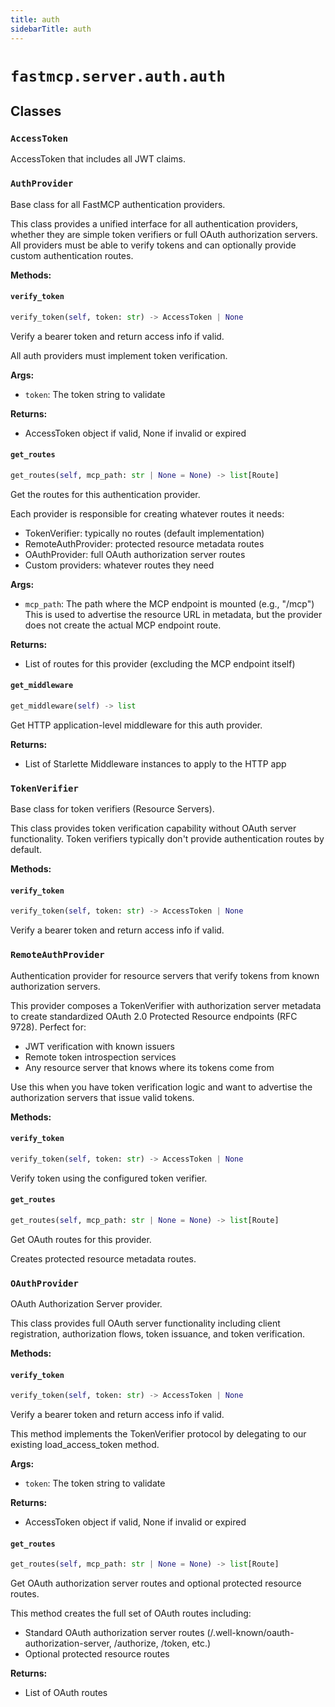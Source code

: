 ```yaml
---
title: auth
sidebarTitle: auth
---
```


# `fastmcp.server.auth.auth`

## Classes

### `AccessToken` <sup><a href="https://github.com/jlowin/fastmcp/blob/main/src/fastmcp/server/auth/auth.py#L32" target="_blank"><Icon icon="github" style="width: 14px; height: 14px;" /></a></sup>


AccessToken that includes all JWT claims.


### `AuthProvider` <sup><a href="https://github.com/jlowin/fastmcp/blob/main/src/fastmcp/server/auth/auth.py#L38" target="_blank"><Icon icon="github" style="width: 14px; height: 14px;" /></a></sup>


Base class for all FastMCP authentication providers.

This class provides a unified interface for all authentication providers,
whether they are simple token verifiers or full OAuth authorization servers.
All providers must be able to verify tokens and can optionally provide
custom authentication routes.


**Methods:**

#### `verify_token` <sup><a href="https://github.com/jlowin/fastmcp/blob/main/src/fastmcp/server/auth/auth.py#L65" target="_blank"><Icon icon="github" style="width: 14px; height: 14px;" /></a></sup>

```python
verify_token(self, token: str) -> AccessToken | None
```

Verify a bearer token and return access info if valid.

All auth providers must implement token verification.

**Args:**
- `token`: The token string to validate

**Returns:**
- AccessToken object if valid, None if invalid or expired


#### `get_routes` <sup><a href="https://github.com/jlowin/fastmcp/blob/main/src/fastmcp/server/auth/auth.py#L78" target="_blank"><Icon icon="github" style="width: 14px; height: 14px;" /></a></sup>

```python
get_routes(self, mcp_path: str | None = None) -> list[Route]
```

Get the routes for this authentication provider.

Each provider is responsible for creating whatever routes it needs:
- TokenVerifier: typically no routes (default implementation)
- RemoteAuthProvider: protected resource metadata routes
- OAuthProvider: full OAuth authorization server routes
- Custom providers: whatever routes they need

**Args:**
- `mcp_path`: The path where the MCP endpoint is mounted (e.g., "/mcp")
This is used to advertise the resource URL in metadata, but the
provider does not create the actual MCP endpoint route.

**Returns:**
- List of routes for this provider (excluding the MCP endpoint itself)


#### `get_middleware` <sup><a href="https://github.com/jlowin/fastmcp/blob/main/src/fastmcp/server/auth/auth.py#L100" target="_blank"><Icon icon="github" style="width: 14px; height: 14px;" /></a></sup>

```python
get_middleware(self) -> list
```

Get HTTP application-level middleware for this auth provider.

**Returns:**
- List of Starlette Middleware instances to apply to the HTTP app


### `TokenVerifier` <sup><a href="https://github.com/jlowin/fastmcp/blob/main/src/fastmcp/server/auth/auth.py#L133" target="_blank"><Icon icon="github" style="width: 14px; height: 14px;" /></a></sup>


Base class for token verifiers (Resource Servers).

This class provides token verification capability without OAuth server functionality.
Token verifiers typically don't provide authentication routes by default.


**Methods:**

#### `verify_token` <sup><a href="https://github.com/jlowin/fastmcp/blob/main/src/fastmcp/server/auth/auth.py#L154" target="_blank"><Icon icon="github" style="width: 14px; height: 14px;" /></a></sup>

```python
verify_token(self, token: str) -> AccessToken | None
```

Verify a bearer token and return access info if valid.


### `RemoteAuthProvider` <sup><a href="https://github.com/jlowin/fastmcp/blob/main/src/fastmcp/server/auth/auth.py#L159" target="_blank"><Icon icon="github" style="width: 14px; height: 14px;" /></a></sup>


Authentication provider for resource servers that verify tokens from known authorization servers.

This provider composes a TokenVerifier with authorization server metadata to create
standardized OAuth 2.0 Protected Resource endpoints (RFC 9728). Perfect for:
- JWT verification with known issuers
- Remote token introspection services
- Any resource server that knows where its tokens come from

Use this when you have token verification logic and want to advertise
the authorization servers that issue valid tokens.


**Methods:**

#### `verify_token` <sup><a href="https://github.com/jlowin/fastmcp/blob/main/src/fastmcp/server/auth/auth.py#L200" target="_blank"><Icon icon="github" style="width: 14px; height: 14px;" /></a></sup>

```python
verify_token(self, token: str) -> AccessToken | None
```

Verify token using the configured token verifier.


#### `get_routes` <sup><a href="https://github.com/jlowin/fastmcp/blob/main/src/fastmcp/server/auth/auth.py#L204" target="_blank"><Icon icon="github" style="width: 14px; height: 14px;" /></a></sup>

```python
get_routes(self, mcp_path: str | None = None) -> list[Route]
```

Get OAuth routes for this provider.

Creates protected resource metadata routes.


### `OAuthProvider` <sup><a href="https://github.com/jlowin/fastmcp/blob/main/src/fastmcp/server/auth/auth.py#L233" target="_blank"><Icon icon="github" style="width: 14px; height: 14px;" /></a></sup>


OAuth Authorization Server provider.

This class provides full OAuth server functionality including client registration,
authorization flows, token issuance, and token verification.


**Methods:**

#### `verify_token` <sup><a href="https://github.com/jlowin/fastmcp/blob/main/src/fastmcp/server/auth/auth.py#L289" target="_blank"><Icon icon="github" style="width: 14px; height: 14px;" /></a></sup>

```python
verify_token(self, token: str) -> AccessToken | None
```

Verify a bearer token and return access info if valid.

This method implements the TokenVerifier protocol by delegating
to our existing load_access_token method.

**Args:**
- `token`: The token string to validate

**Returns:**
- AccessToken object if valid, None if invalid or expired


#### `get_routes` <sup><a href="https://github.com/jlowin/fastmcp/blob/main/src/fastmcp/server/auth/auth.py#L304" target="_blank"><Icon icon="github" style="width: 14px; height: 14px;" /></a></sup>

```python
get_routes(self, mcp_path: str | None = None) -> list[Route]
```

Get OAuth authorization server routes and optional protected resource routes.

This method creates the full set of OAuth routes including:
- Standard OAuth authorization server routes (/.well-known/oauth-authorization-server, /authorize, /token, etc.)
- Optional protected resource routes

**Returns:**
- List of OAuth routes

